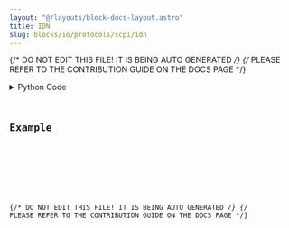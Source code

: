 ```yaml
---
layout: "@/layouts/block-docs-layout.astro"
title: IDN
slug: blocks/io/protocols/scpi/idn
---
```


{/* DO NOT EDIT THIS FILE! IT IS BEING AUTO GENERATED */}
{/* PLEASE REFER TO THE CONTRIBUTION GUIDE ON THE DOCS PAGE */}


<PythonDocsDisplay docstring={docstring} />
<details>
<summary>Python Code</summary>



<Code code={pythonCode} lang="py" wrap theme="dracula" />

[Find this Flojoy Block on GitHub](https://github.com/flojoy-ai/blocks/blob/main/blocks/IO/PROTOCOLS/SCPI/IDN/IDN.py)

</details>

## Example


<GetHelpWidget />


<AppDisplay app={app} blockName="IDN" client:visible />


<Example />

{/* DO NOT EDIT THIS FILE! IT IS BEING AUTO GENERATED */}
{/* PLEASE REFER TO THE CONTRIBUTION GUIDE ON THE DOCS PAGE */}
